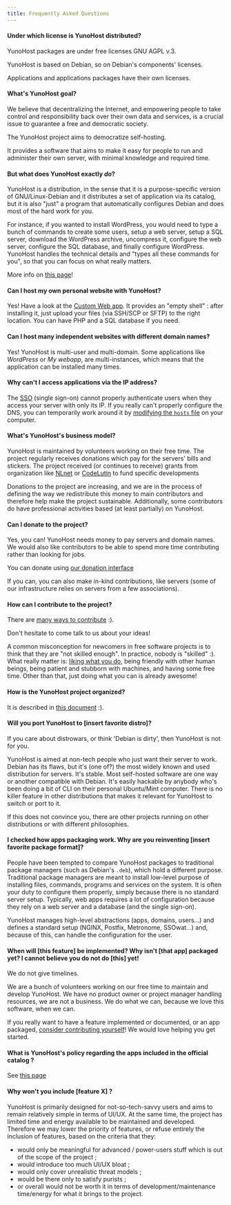 ```yaml
---
title: Frequently Asked Questions
---
```


#### Under which license is YunoHost distributed?

YunoHost packages are under free licenses GNU AGPL v.3.

YunoHost is based on Debian, so on Debian's components' licenses.

Applications and applications packages have their own licenses.

#### What's YunoHost goal?

We believe that decentralizing the Internet, and empowering people to take control and responsibility back over their own data and services, is a crucial issue to guarantee a free and democratic society.

The YunoHost project aims to democratize self-hosting.

It provides a software that aims to make it easy for people to run and administer their own server, with minimal knowledge and required time.

#### But what does YunoHost exactly *do*?

YunoHost is a distribution, in the sense that it is a purpose-specific version of GNU/Linux-Debian and it distributes a set of application via its catalog, but it is also "just" a program that automatically configures Debian and does most of the hard work for you.

For instance, if you wanted to install WordPress, you would need to type a bunch of commands to create some users, setup a web server, setup a SQL server, download the WordPress archive, uncompress it, configure the web server, configure the SQL database, and finally configure WordPress. YunoHost handles the technical details and "types all these commands for you", so that you can focus on what really matters.

More info on [this page](/overview/what_is_yunohost)!

#### Can I host my own personal website with YunoHost?

Yes! Have a look at the [Custom Web app](https://github.com/YunoHost-Apps/my_webapp_ynh). It provides an "empty shell" : after installing it, just upload your files (via SSH/SCP or SFTP) to the right location. You can have PHP and a SQL database if you need.

#### Can I host many independent websites with different domain names?

Yes! YunoHost is multi-user and multi-domain. Some applications like *WordPress* or *My webapp*, are multi-instances, which means that the application can be installed many times.

#### Why can't I access applications via the IP address?

The [SSO](https://github.com/Kloadut/SSOwat/) (single sign-on) cannot properly authenticate users when they access your server with only its IP. If you really can't properly configure the DNS, you can temporarily work around it by [modifying the `hosts` file](/admin/tutorials/domains/dns_local_network#configure-hosts-file-on-client-workstation) on your computer.

#### What's YunoHost's business model?

YunoHost is maintained by volunteers working on their free time. The project regularly receives donations which pay for the servers' bills and stickers. The project received (or continues to receive) grants from organization like [NLnet](https://nlnet.nl/) or [CodeLutin](https://www.codelutin.com/) to fund specific developments

Donations to the project are increasing, and we are in the process of defining the way we redistribute this money to main contributors and therefore help make the project sustainable. Additionally, some contributors do have professional activities based (at least partially) on YunoHost.

#### Can I donate to the project?

Yes, you can! YunoHost needs money to pay servers and domain names. We would also like contributors to be able to spend more time contributing rather than looking for jobs.

You can donate using [our donation interface](https://donate.yunohost.org)

If you can, you can also make in-kind contributions, like servers (some of our infrastructure relies on servers from a few associations).

#### How can I contribute to the project?

There are [many ways to contribute](/contribute) :).

Don't hesitate to come talk to us about your ideas!

A common misconception for newcomers in free software projects is to think that they are "not skilled enough". In practice, nobody is "skilled" :). What really matter is: [liking what you do](https://www.youtube.com/watch?v=zIbR5TAz2xQ&t=113s), being friendly with other human beings, being patient and stubborn with machines, and having some free time. Other than that, just doing what you can is already awesome!

#### How is the YunoHost project organized?

It is described in [this document](https://github.com/YunoHost/project-organization/) :).

#### Will you port YunoHost to [insert favorite distro]?

If you care about distrowars, or think 'Debian is dirty', then YunoHost is not for you.

YunoHost is aimed at non-tech people who just want their server to work. Debian has its flaws, but it's (one of?) the most widely known and used distribution for servers. It's stable. Most self-hosted software are one way or another compatible with Debian. It's easily hackable by anybody who's been doing a bit of CLI on their personal Ubuntu/Mint computer. There is no killer feature in other distributions that makes it relevant for YunoHost to switch or port to it.

If this does not convince you, there are other projects running on other distributions or with different philosophies.

#### I checked how apps packaging work. Why are you reinventing [insert favorite package format]?

People have been tempted to compare YunoHost packages to traditional package managers (such as Debian's `.deb`), which hold a different purpose. Traditional package managers are meant to install low-level purpose of installing files, commands, programs and services on the system. It is often your duty to configure them properly, simply because there is no standard server setup. Typically, web apps requires a lot of configuration because they rely on a web server and a database (and the single sign-on).

YunoHost manages high-level abstractions (apps, domains, users...) and defines a standard setup (NGINX, Postfix, Metronome, SSOwat...) and, because of this, can handle the configuration for the user.

#### When will [this feature] be implemented? Why isn't [that app] packaged yet? I cannot believe you do not do [this] yet!

We do not give timelines.

We are a bunch of volunteers working on our free time to maintain and develop YunoHost. We have no product owner or project manager handling resources, we are not a business. We do what we can, because we love this software, when we can.

If you really want to have a feature implemented or documented, or an app packaged, [consider contributing yourself](/contribute)! We would love helping you get started.

#### What is YunoHost's policy regarding the apps included in the official catalog ?

See [this page](/contribute/apps/policy)

#### Why won't you include [feature X] ?

YunoHost is primarily designed for not-so-tech-savvy users and aims to remain relatively simple in terms of UI/UX. At the same time, the project has limited time and energy available to be maintained and developed. Therefore we may lower the priority of features, or refuse entirely the inclusion of features, based on the criteria that they:

- would only be meaningful for advanced / power-users stuff which is out of the scope of the project ;
- would introduce too much UI/UX bloat ;
- would only cover unrealistic threat models ;
- would be there only to satisfy purists ;
- or overall would not be worth it in terms of development/maintenance time/energy for what it brings to the project.
